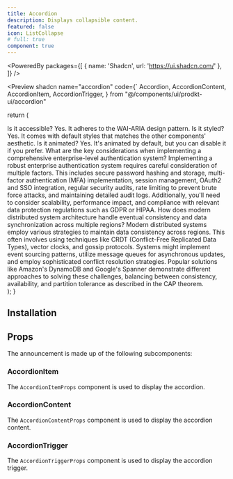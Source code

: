 ```yaml
---
title: Accordion
description: Displays collapsible content.
featured: false
icon: ListCollapse
# full: true
component: true
---
```




<PoweredBy packages={[
  { name: 'Shadcn', url: 'https://ui.shadcn.com/' },
]} />

<Preview shadcn name="accordion" code={`
  Accordion,
  AccordionContent,
  AccordionItem,
  AccordionTrigger,
} from "@/components/ui/prodkt-ui/accordion"

  return (
    <div className="grid w-full max-w-full gap-4 p-8">
      <Accordion type="single" collapsible className="w-full">
        <AccordionItem value="item-1">
          <AccordionTrigger>Is it accessible?</AccordionTrigger>
          <AccordionContent>
            Yes. It adheres to the WAI-ARIA design pattern.
          </AccordionContent>
        </AccordionItem>
        <AccordionItem value="item-2">
          <AccordionTrigger>Is it styled?</AccordionTrigger>
          <AccordionContent>
            Yes. It comes with default styles that matches the other
            components&apos; aesthetic.
          </AccordionContent>
        </AccordionItem>
        <AccordionItem value="item-3">
          <AccordionTrigger>Is it animated?</AccordionTrigger>
          <AccordionContent>
            Yes. It&apos;s animated by default, but you can disable it if you
            prefer.
          </AccordionContent>
        </AccordionItem>
      </Accordion>
      <Accordion type="single" collapsible className="w-full">
        <AccordionItem value="item-1">
          <AccordionTrigger>
            What are the key considerations when implementing a comprehensive
            enterprise-level authentication system?
          </AccordionTrigger>
          <AccordionContent>
            Implementing a robust enterprise authentication system requires
            careful consideration of multiple factors. This includes secure
            password hashing and storage, multi-factor authentication (MFA)
            implementation, session management, OAuth2 and SSO integration,
            regular security audits, rate limiting to prevent brute force
            attacks, and maintaining detailed audit logs. Additionally,
            you&apos;ll need to consider scalability, performance impact, and
            compliance with relevant data protection regulations such as GDPR or
            HIPAA.
          </AccordionContent>
        </AccordionItem>
        <AccordionItem value="item-2">
          <AccordionTrigger>
            How does modern distributed system architecture handle eventual
            consistency and data synchronization across multiple regions?
          </AccordionTrigger>
          <AccordionContent>
            Modern distributed systems employ various strategies to maintain
            data consistency across regions. This often involves using
            techniques like CRDT (Conflict-Free Replicated Data Types), vector
            clocks, and gossip protocols. Systems might implement event sourcing
            patterns, utilize message queues for asynchronous updates, and
            employ sophisticated conflict resolution strategies. Popular
            solutions like Amazon&apos;s DynamoDB and Google&apos;s Spanner
            demonstrate different approaches to solving these challenges,
            balancing between consistency, availability, and partition tolerance
            as described in the CAP theorem.
          </AccordionContent>
        </AccordionItem>
      </Accordion>
    </div>
  );
}


## Installation

<Installer packageName="accordion" />

## Props

The announcement is made up of the following subcomponents:

### AccordionItem

The `AccordionItemProps` component is used to display the accordion.

<AutoTypeTable path="../../packages/shadcn-ui/node_modules/@radix-ui/react-accordion/dist/index.d.ts" name="AccordionItemProps" />


### AccordionContent

The `AccordionContentProps` component is used to display the accordion content.

<AutoTypeTable path="../../packages/shadcn-ui/node_modules/@radix-ui/react-accordion/dist/index.d.ts" name="AccordionContentProps" />


### AccordionTrigger

The `AccordionTriggerProps` component is used to display the accordion trigger.

<AutoTypeTable path="../../packages/shadcn-ui/node_modules/@radix-ui/react-accordion/dist/index.d.ts" name="AccordionTriggerProps" />


